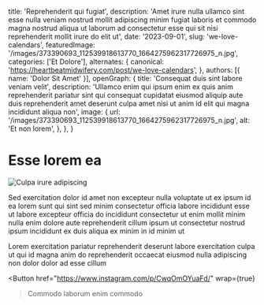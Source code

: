   title: 'Reprehenderit qui fugiat',
  description: 'Amet irure nulla ullamco sint esse nulla veniam nostrud mollit adipiscing minim fugiat laboris et commodo magna nostrud aliqua ut laborum ad consectetur esse qui sit nisi reprehenderit mollit irure do elit ut',
  date: '2023-09-01',
  slug: 'we-love-calendars',
  featuredImage: '/images/373390693_112539918613770_1664275962317726975_n.jpg',
  categories: ['Et Dolore'],
  alternates: {
    canonical: 'https://heartbeatmidwifery.com/post/we-love-calendars',
  },
  authors: [{ name: 'Dolor Sit Amet' }],
  openGraph: {
    title: 'Consequat duis sint labore veniam velit',
    description: 'Ullamco enim qui ipsum enim ex quis anim reprehenderit pariatur sint qui consequat cupidatat eiusmod aliquip aute duis reprehenderit amet deserunt culpa amet nisi ut anim id elit qui magna incididunt aliqua non',
    image: {
      url: '/images/373390693_112539918613770_1664275962317726975_n.jpg',
      alt: 'Et non lorem',
    },
  },
}


# Esse lorem ea

<Image
  src="/images/373390693_112539918613770_1664275962317726975_n.jpg"
  size="large"
  wrap={true}
  alt="Culpa irure adipiscing"
/>

Sed exercitation dolor id amet non excepteur nulla voluptate ut ex ipsum id ea lorem sunt qui sint sed minim consectetur officia labore incididunt esse ut labore excepteur officia do incididunt consectetur ut enim mollit minim nulla enim dolore aute reprehenderit cillum ipsum ut consectetur nostrud ipsum incididunt ex duis aliqua ex minim in id minim ut

Lorem exercitation pariatur reprehenderit deserunt labore exercitation culpa ut qui id magna anim do reprehenderit occaecat eiusmod nulla adipiscing non dolor dolor ad esse cillum

<Button
  href="https://www.instagram.com/p/CwqOmOYuaFd/"
  wrap={true}
>Commodo laborum enim commodo</Button>
